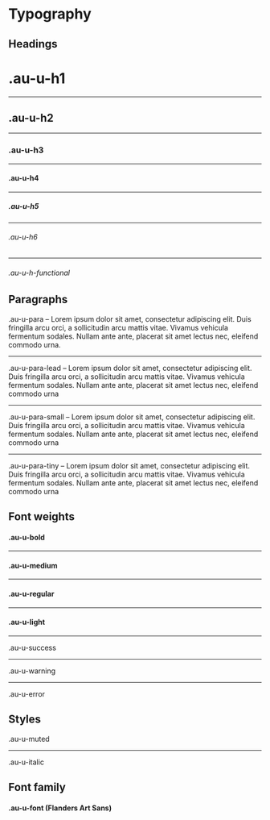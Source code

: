 
<Meta title="Utilities/Typography" />

<style>{`
  .sbdocs-p,
  .sbdocs-ul,
  .sbdocs-li,
  .sbdocs-p code {
    font-weight: 400;
    font-size: 1.6rem;
  }

  .sbdocs-a {
    display: inline-flex;
    align-items: center;
    font-family: var(--au-font);
    transition: color var(--au-transition), text-decoration var(--au-transition);
    font-weight: var(--au-regular);
    text-decoration: underline;
    text-decoration-color: var(--au-blue-300);
    color: var(--au-blue-700);
  }

  .sbdocs-a:visited {
    color: var(--au-blue-700);
  }

  .sbdocs-a:hover,
  .sbdocs-a:focus {
    color: var(--au-blue-900);
    text-decoration-color: var(--au-blue-200);
  }

  .sbdocs-a:focus {
    outline: var(--au-outline);
    outline-offset: var(--au-outline-offset);
  }

  code {
    font-family: courier, monospace;
  }

  .os-content {
    background-color: var(--au-gray-100);
  }

  .sbdocs-h2.au-u-h2 {
    border-bottom: 0;
  }
`}</style>

# Typography

## Headings

<div class="au-o-box au-d-component">
  <h1 class="au-u-h1 au-u-medium">.au-u-h1</h1>
  <hr />
  <h2 class="au-u-h2 au-u-medium">.au-u-h2</h2>
  <hr />
  <h3 class="au-u-h3 au-u-medium">.au-u-h3</h3>
  <hr />
  <h4 class="au-u-h4 au-u-medium">.au-u-h4</h4>
  <hr />
  <h5 class="au-u-h5 au-u-medium">.au-u-h5</h5>
  <hr />
  <h6 class="au-u-h6 au-u-medium">.au-u-h6</h6>
  <hr />
  <h6 class="au-u-h-functional au-u-medium">.au-u-h-functional</h6>
</div>

## Paragraphs

<div class="au-o-box au-d-component">
  <p class="au-u-para">.au-u-para – Lorem ipsum dolor sit amet, consectetur adipiscing elit. Duis fringilla arcu orci, a sollicitudin arcu mattis vitae. Vivamus vehicula fermentum sodales. Nullam ante ante, placerat sit amet lectus nec, eleifend commodo urna.</p>
  <hr />
  <p class="au-u-para-lead">.au-u-para-lead – Lorem ipsum dolor sit amet, consectetur adipiscing elit. Duis fringilla arcu orci, a sollicitudin arcu mattis vitae. Vivamus vehicula fermentum sodales. Nullam ante ante, placerat sit amet lectus nec, eleifend commodo urna</p>
  <hr />
  <p class="au-u-para-small">.au-u-para-small – Lorem ipsum dolor sit amet, consectetur adipiscing elit. Duis fringilla arcu orci, a sollicitudin arcu mattis vitae. Vivamus vehicula fermentum sodales. Nullam ante ante, placerat sit amet lectus nec, eleifend commodo urna</p>
  <hr />
  <p class="au-u-para-tiny">.au-u-para-tiny – Lorem ipsum dolor sit amet, consectetur adipiscing elit. Duis fringilla arcu orci, a sollicitudin arcu mattis vitae. Vivamus vehicula fermentum sodales. Nullam ante ante, placerat sit amet lectus nec, eleifend commodo urna</p>
</div>

## Font weights

<div class="au-o-box au-d-component">
  <h4 class="au-u-h4 au-u-bold">.au-u-bold</h4>
  <hr />
  <h4 class="au-u-h4 au-u-medium">.au-u-medium</h4>
  <hr />
  <h4 class="au-u-h4 au-u-regular">.au-u-regular</h4>
  <hr />
  <h4 class="au-u-h4 au-u-light">.au-u-light</h4>
  <hr />
  <p class="au-u-para au-u-success">.au-u-success</p>
  <hr />
  <p class="au-u-para au-u-warning">.au-u-warning</p>
  <hr />
  <p class="au-u-para au-u-error">.au-u-error</p>
</div>

## Styles

<div class="au-o-box au-d-component">
  <p class="au-u-para au-u-muted">.au-u-muted</p>
  <hr />
  <p class="au-u-para au-u-italic">.au-u-italic</p>
</div>

## Font family

<div class="au-o-box au-d-component">
  <h4 class="au-u-h4">.au-u-font  <span class="au-u-h4 au-u-font">(Flanders Art Sans)</span></h4>
</div>
